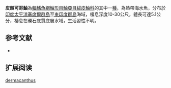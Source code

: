 {{Speciesbox
| name = 皮棘可哥鮋
| status = NE
| status_system = IUCN3.1
| genus = Cocotropus
| species = dermacanthus
| authority = [[Bleeker,|Bleeker,]], 1852 
| synonyms = *''Apistus dermacanthus,Bleeker, 1852''
*''Coccotropsis dermacanthus,Bleeker, 1852''
}}
'''皮棘可哥鮋'''為[[輻鰭魚綱|輻鰭魚綱]][[鮋形目|鮋形目]][[鮋亞目|鮋亞目]][[絨皮鮋科|絨皮鮋科]]的其中一[[種|種]]，為熱帶海水魚，分布於[[印度|印度]][[太平洋|太平洋]][[塞席爾群島|塞席爾群島]]至[[東印度群島|東印度群島]]海域，棲息深度10-30公尺，體長可達5.1公分，棲息在礫石底質底層水域，生活習性不明。
==参考文献==
*{{FishBase_species|genus=Cocotropus|species=dermacanthus |year=2014|month=6}}

== 扩展阅读 ==
{{refbegin}}
{{wikispecies-inline|Cocotropus dermacanthus |皮棘可哥鮋}}
{{refend}}
{{Taxonbar|from=Q2581546}}

[[Category:可哥鮋屬|dermacanthus]]


{{鮋形目小作品}}